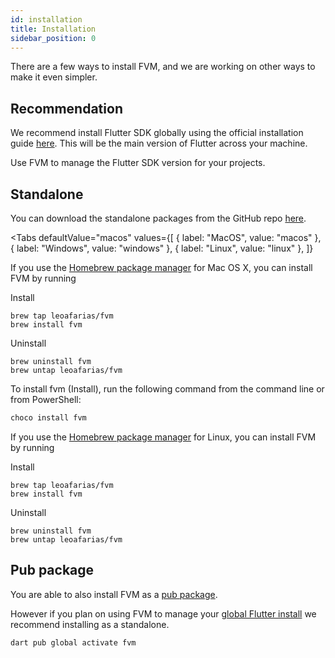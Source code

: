 ```yaml
---
id: installation
title: Installation
sidebar_position: 0
---
```



There are a few ways to install FVM, and we are working on other ways to make it even simpler.

## Recommendation

We recommend install Flutter SDK globally using the official installation guide [here](https://docs.flutter.dev/get-started/install). This will be the main version of Flutter across your machine.

Use FVM to manage the Flutter SDK version for your projects.

## Standalone

You can download the standalone packages from the GitHub repo [here](https://github.com/leoafarias/fvm/releases).

<Tabs
  defaultValue="macos"
  values={[
    { label: "MacOS", value: "macos" },
    { label: "Windows", value: "windows" },
    { label: "Linux", value: "linux" },
  ]}
>
  <TabItem value="macos">

If you use the [Homebrew package manager](https://brew.sh) for Mac OS X, you can install FVM by running

Install

```
brew tap leoafarias/fvm
brew install fvm
```

Uninstall

```
brew uninstall fvm
brew untap leoafarias/fvm
```

  </TabItem>
  <TabItem value="windows">

To install fvm (Install), run the following command from the command line or from PowerShell:

```bash
choco install fvm
```

  </TabItem>

  <TabItem value="linux">

If you use the [Homebrew package manager](https://brew.sh) for Linux, you can install FVM by running

Install

```
brew tap leoafarias/fvm
brew install fvm
```

Uninstall

```
brew uninstall fvm
brew untap leoafarias/fvm
```

</TabItem>
</Tabs>

## Pub package

You are able to also install FVM as a [pub package](https://pub.dev/packages/fvm).

However if you plan on using FVM to manage your [global Flutter install](/docs/guides/global_version) we recommend installing as a standalone.

```bash
dart pub global activate fvm
```
